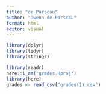 ```yaml
---
title: "de Parscau"
author: "Gwenn de Parscau"
format: html
editor: visual
---
```


```r
library(dplyr)
library(tidyr)
library(stringr)
```

```r
library(readr)
here::i_am("grades.Rproj")
library(here)
grades <- read_csv("grades(1).csv")
```

